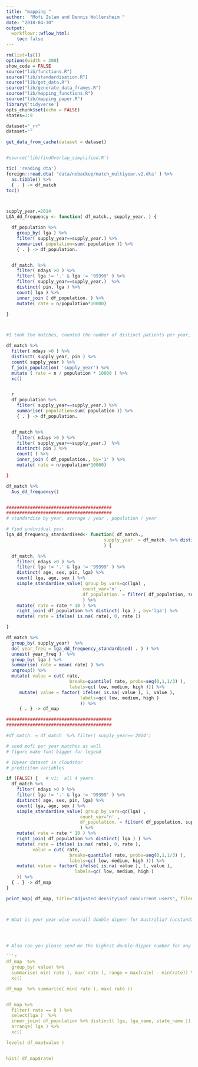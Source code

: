 ```yaml
---
title: "mapping "
author:  "Mofi Islam and Dennis Wollersheim "
date: "2018-04-30"
output:
  workflowr::wflow_html:
    toc: false
--- 
```

```r

rm(list=ls())
options(width = 200)
show_code = FALSE
source("lib/functions.R")
source("lib/standardisation.R")
source("lib/get_data.R")
source("lib/generate_data_frames.R")
source("lib/mapping_functions.R")
source("lib/mapping_paper.R")
library('tidyverse')
opts_chunk$set(echo = FALSE)
states=1:9

```


```r

dataset="_rr"
dataset=""

get_data_from_cache(dataset = dataset)


#source('lib/findOverlap_simplified.R')

tic( 'reading dta')
foreign::read.dta( 'data/nobackup/match_multiyear.v2.dta' ) %>%
  as.tibble() %>% 
  { . } -> df_match
toc()



supply_year.=2014
LGA_dd_frequency <- function( df_match., supply_year. ) {

  df_population %>%
    group_by( lga ) %>%
    filter( supply_year==supply_year.) %>%
    summarise( population=sum( population )) %>% 
    { . } -> df_population.


  df_match. %>%
    filter( ndays >0 ) %>%
    filter( lga != '.' & lga != '99399' ) %>%
    filter( supply_year==supply_year.)  %>%
    distinct( pin, lga ) %>% 
    count( lga ) %>% 
    inner_join ( df_population. ) %>% 
    mutate( rate = n/population*10000) 

}



#I took the matches, counted the number of distinct patients per year, merged in overall oz population, and X 10000 to get pp/1000 population

df_match %>%
  filter( ndays >0 ) %>%
  distinct( supply_year, pin ) %>%
  count( supply_year ) %>%
  f_join_population( 'supply_year') %>%
  mutate ( rate = n / population * 10000 ) %>%
  xc()


  r
  df_population %>%
    filter( supply_year==supply_year.) %>%
    summarise( population=sum( population )) %>% 
    { . } -> df_population.


  df_match %>%
    filter( ndays >0 ) %>%
    filter( supply_year==supply_year.)  %>%
    distinct( pin ) %>% 
    count( ) %>% 
    inner_join ( df_population., by='1' ) %>% 
    mutate( rate = n/population*10000) 

}

df_match %>%
  Aus_dd_frequency()


########################################
########################################
# standardise by year, average / year , population / year 

# find individual year
lga_dd_frequency_standardised<- function( df_match., 
                                     supply_year. = df_match. %>% distinct( supply_year ) %$% supply_year
                                     ) {

  df_match. %>%
    filter( ndays >0 ) %>%
    filter( lga != '.' & lga != '99399' ) %>%
    distinct( age, sex, pin, lga) %>%
    count( lga, age, sex ) %>%
    simple_standardise_value( group_by_vars=qc(lga) ,  
                             count_var='n' ,
                             df_population. = filter( df_population, supply_year==supply_year.)
                             ) %>%
    mutate( rate = rate * 10 ) %>%
    right_join( df_population %>% distinct( lga ) , by='lga') %>%
    mutate( rate = ifelse( is.na( rate), 0, rate ))

}

df_match %>%
  group_by( supply_year)  %>%
  do( year_freq = lga_dd_frequency_standardised( . ) ) %>%
  unnest( year_freq )  %>%
  group_by( lga ) %>%
  summarise( rate = mean( rate) ) %>%
  ungroup() %>%
  mutate( value = cut( rate, 
                        breaks=quantile( rate, probs=seq(0,1,1/3) ), 
                        labels=qc( low, medium, high ))) %>%
     mutate( value = factor( ifelse( is.na( value ), 1, value ),
                            labels=qc( low, medium, high )
                            )) %>% 
     { . } -> df_map 

########################################
########################################

#df_match. = df_match  %>% filter( supply_year=='2014')

# send mofi per year matches as well
# figure make font bigger for legend

# 10year dataset in cloudstor
# prediciton variables

if (FALSE) {   # v1;  all 4 years
  df_match %>%
    filter( ndays >0 ) %>%
    filter( lga != '.' & lga != '99399' ) %>%
    distinct( age, sex, pin, lga) %>%
    count( lga, age, sex ) %>%
    simple_standardise_value( group_by_vars=qc(lga) ,  
                            count_var='n' ,
                            df_population. = filter( df_population, supply_year=='2013')
                            ) %>%
    mutate( rate = rate * 10 ) %>%
    right_join( df_population %>% distinct( lga ) ) %>%
    mutate( rate = ifelse( is.na( rate), 0, rate ),
          value = cut( rate, 
                        breaks=quantile( rate, probs=seq(0,1,1/3) ), 
                        labels=qc( low, medium, high ))) %>%
    mutate( value = factor( ifelse( is.na( value ), 1, value ),
                          labels=qc( low, medium, high )
    )) %>% 
  { . } -> df_map 
}

print_map( df_map, title="Adjusted density\nof concurrent users", filename='/tmp/double_dipping_level.png', inset_states=c(1,2,4:6 ) ) -> a



# What is your year-wise overall double dipper for Australia? (unstandardized)




# Also can you please send me the highest double-dipper number for any individual year (after standardization)?

```r


df_map  %>% 
  group_by( value) %>% 
  summarise( min( rate ), max( rate ), range = max(rate) - min(rate)) %>% 
  xc()

df_map  %>% summarise( min( rate ), max( rate ))


df_map %>% 
  filter( rate == 0 ) %>%
  select(lga )  %>%
  inner_join( df_population %>% distinct( lga, lga_name, state_name )) %>%
  arrange( lga ) %>%
  xc()

levels( df_map$value )


hist( df_map$rate)


```
